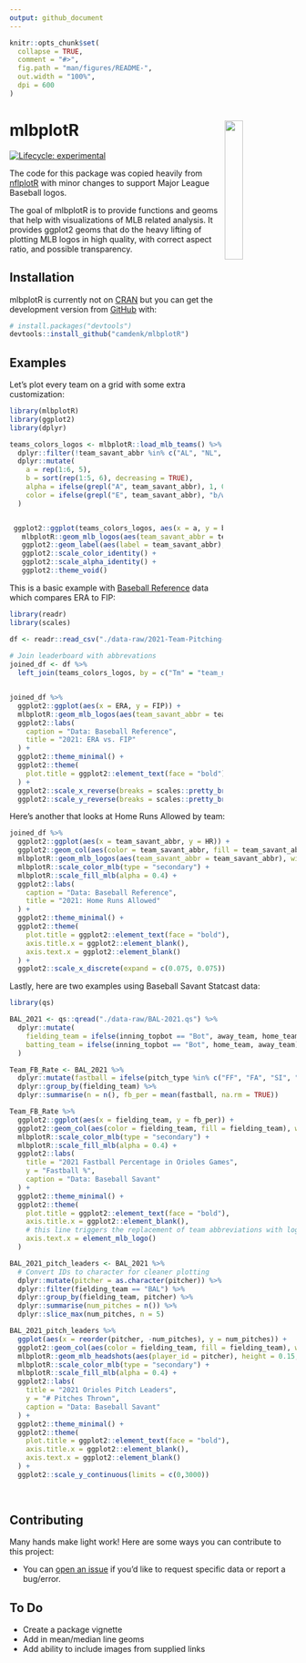 ```yaml
---
output: github_document
---
```


<!-- README.md is generated from README.Rmd. Please edit that file -->

```r
knitr::opts_chunk$set(
  collapse = TRUE,
  comment = "#>",
  fig.path = "man/figures/README-",
  out.width = "100%",
  dpi = 600
)
```

# mlbplotR <a><img src='man/figures/logo.png' align="right" width="25%" min-width="120px" /></a>

<!-- badges: start -->
[![Lifecycle: experimental](https://img.shields.io/badge/lifecycle-experimental-orange.svg?style=flat-square)](https://lifecycle.r-lib.org/articles/stages.html)
<!-- badges: end -->

The code for this package was copied heavily from [nflplotR](https://nflverse.github.io/nflplotR/index.html) with minor changes to support Major League Baseball logos.


The goal of mlbplotR is to provide functions and geoms that help with visualizations of MLB related analysis. It provides ggplot2 geoms that do the heavy lifting of plotting MLB logos in high quality, with correct aspect ratio, and possible transparency.

## Installation

mlbplotR is currently not on [CRAN](https://CRAN.R-project.org)
but you can get the development version from [GitHub](https://github.com/) with:

``` r
# install.packages("devtools")
devtools::install_github("camdenk/mlbplotR")
```
## Examples

Let's plot every team on a grid with some extra customization:

```r
library(mlbplotR)
library(ggplot2)
library(dplyr)

teams_colors_logos <- mlbplotR::load_mlb_teams() %>% 
  dplyr::filter(!team_savant_abbr %in% c("AL", "NL", "MLB")) %>% 
  dplyr::mutate(
    a = rep(1:6, 5),
    b = sort(rep(1:5, 6), decreasing = TRUE),
    alpha = ifelse(grepl("A", team_savant_abbr), 1, 0.75), # Keep alpha == 1 for teams that have an "A"
    color = ifelse(grepl("E", team_savant_abbr), "b/w", NA) # Set teams that have an "E" to black & white
  )


 ggplot2::ggplot(teams_colors_logos, aes(x = a, y = b)) +
   mlbplotR::geom_mlb_logos(aes(team_savant_abbr = team_savant_abbr, color = color, alpha = alpha), width = 0.075) +
   ggplot2::geom_label(aes(label = team_savant_abbr), nudge_y = -0.35, alpha = 0.5) +
   ggplot2::scale_color_identity() +
   ggplot2::scale_alpha_identity() +
   ggplot2::theme_void() 
```


This is a basic example with [Baseball Reference](https://baseball-reference.com) data which compares ERA to FIP:

```r
library(readr)
library(scales)

df <- readr::read_csv("./data-raw/2021-Team-Pitching-Stats.csv")
  
# Join leaderboard with abbrevations
joined_df <- df %>% 
  left_join(teams_colors_logos, by = c("Tm" = "team_name"))


joined_df %>% 
  ggplot2::ggplot(aes(x = ERA, y = FIP)) +
  mlbplotR::geom_mlb_logos(aes(team_savant_abbr = team_savant_abbr), width = 0.075, alpha = 0.7) +
  ggplot2::labs(
    caption = "Data: Baseball Reference",
    title = "2021: ERA vs. FIP"
  ) +
  ggplot2::theme_minimal() +
  ggplot2::theme(
    plot.title = ggplot2::element_text(face = "bold")
  ) +
  ggplot2::scale_x_reverse(breaks = scales::pretty_breaks(), expand = c(.1, .1)) +
  ggplot2::scale_y_reverse(breaks = scales::pretty_breaks(), expand = c(.1, .1))
```

Here's another that looks at Home Runs Allowed by team:

```r
joined_df %>% 
  ggplot2::ggplot(aes(x = team_savant_abbr, y = HR)) +
  ggplot2::geom_col(aes(color = team_savant_abbr, fill = team_savant_abbr), width = 0.5) +
  mlbplotR::geom_mlb_logos(aes(team_savant_abbr = team_savant_abbr), width = 0.075, alpha = 0.9) +
  mlbplotR::scale_color_mlb(type = "secondary") +
  mlbplotR::scale_fill_mlb(alpha = 0.4) +
  ggplot2::labs(
    caption = "Data: Baseball Reference",
    title = "2021: Home Runs Allowed"
  ) +
  ggplot2::theme_minimal() +
  ggplot2::theme(
    plot.title = ggplot2::element_text(face = "bold"),
    axis.title.x = ggplot2::element_blank(),
    axis.text.x = ggplot2::element_blank()
  ) +
  ggplot2::scale_x_discrete(expand = c(0.075, 0.075))
```

Lastly, here are two examples using Baseball Savant Statcast data:

```r
library(qs)

BAL_2021 <- qs::qread("./data-raw/BAL-2021.qs") %>% 
  dplyr::mutate(
    fielding_team = ifelse(inning_topbot == "Bot", away_team, home_team),
    batting_team = ifelse(inning_topbot == "Bot", home_team, away_team)
  )

Team_FB_Rate <- BAL_2021 %>%
  dplyr::mutate(fastball = ifelse(pitch_type %in% c("FF", "FA", "SI", "FT", "FC"), 1, 0)) %>% 
  dplyr::group_by(fielding_team) %>%
  dplyr::summarise(n = n(), fb_per = mean(fastball, na.rm = TRUE))

Team_FB_Rate %>% 
  ggplot2::ggplot(aes(x = fielding_team, y = fb_per)) +
  ggplot2::geom_col(aes(color = fielding_team, fill = fielding_team), width = 0.5) +
  mlbplotR::scale_color_mlb(type = "secondary") +
  mlbplotR::scale_fill_mlb(alpha = 0.4) +
  ggplot2::labs(
    title = "2021 Fastball Percentage in Orioles Games",
    y = "Fastball %",
    caption = "Data: Baseball Savant"
  ) +
  ggplot2::theme_minimal() +
  ggplot2::theme(
    plot.title = ggplot2::element_text(face = "bold"),
    axis.title.x = ggplot2::element_blank(),
    # this line triggers the replacement of team abbreviations with logos
    axis.text.x = element_mlb_logo()
  )


```


```r

BAL_2021_pitch_leaders <- BAL_2021 %>% 
  # Convert IDs to character for cleaner plotting
  dplyr::mutate(pitcher = as.character(pitcher)) %>% 
  dplyr::filter(fielding_team == "BAL") %>% 
  dplyr::group_by(fielding_team, pitcher) %>% 
  dplyr::summarise(num_pitches = n()) %>%
  dplyr::slice_max(num_pitches, n = 5)

BAL_2021_pitch_leaders %>% 
  ggplot(aes(x = reorder(pitcher, -num_pitches), y = num_pitches)) +
  ggplot2::geom_col(aes(color = fielding_team, fill = fielding_team), width = 0.5) +
  mlbplotR::geom_mlb_headshots(aes(player_id = pitcher), height = 0.15, vjust = 0) +
  mlbplotR::scale_color_mlb(type = "secondary") +
  mlbplotR::scale_fill_mlb(alpha = 0.4) +
  ggplot2::labs(
    title = "2021 Orioles Pitch Leaders",
    y = "# Pitches Thrown",
    caption = "Data: Baseball Savant"
  ) +
  ggplot2::theme_minimal() +
  ggplot2::theme(
    plot.title = ggplot2::element_text(face = "bold"),
    axis.title.x = ggplot2::element_blank(),
    axis.text.x = ggplot2::element_blank()
  ) +
  ggplot2::scale_y_continuous(limits = c(0,3000))
  
  

```



## Contributing

Many hands make light work! Here are some ways you can contribute to
this project:

-   You can [open an issue](https://github.com/camdenk/mlbplotR/issues/new/choose) if you'd like to request specific data or report a bug/error.

## To Do

- Create a package vignette
- Add in mean/median line geoms
- Add ability to include images from supplied links

